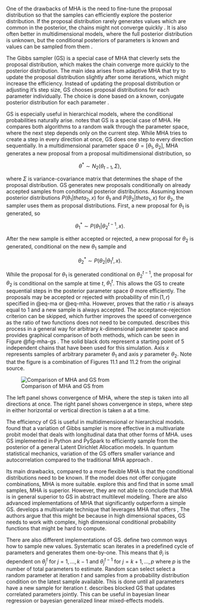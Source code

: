 One of the drawbacks of MHA is the need to fine-tune the proposal distribution so that the samples can
efficiently explore the posterior distribution. If the proposal distribution rarely generates values which are
common in the posterior, the chains might not converge quickly \parencite[Chap. 7.4.4]{Kruschke2015_DoingBayesianData}.
It is also often better in multidimensional  models, where the full posterior distribution is unknown, but the conditional posteriors of
parameters is known and values can be
sampled from them \parencite[Chap. 11.1]{Gelman2014_BayesianDataAnalysis}.

The Gibbs sampler (GS) is a special case of MHA that cleverly sets the proposal distribution, which makes the chain converge
more quickly to the posterior distribution. The main idea arises from adaptive MHA that try to update the proposal distribution
slightly after some iterations, which might increase the efficiency. Instead of updating the proposal distribution or adjusting it's
step size, GS chooses proposal distributions for each parameter individually. The choice is done based on a known, conjugate posterior
distribution for each parameter \parencite[9.2.1]{McElreath2020_StatisticalRethinkingBayesian}. 

GS is especially useful in hierarchical models, where the conditional probabilities naturally arise. 
\parencite[Chap. 7.4.4]{Kruschke2015_DoingBayesianData} notes that GS is a special case of MHA. He compares both algorithms to a 
random walk through the parameter space, where the next step depends only on the current step. While MHA tries to create a step in every
direction at once, GS does one step to every direction sequentially. In a multidimensional parameter space $\Theta = [\theta_1, \theta_2]$,
MHA generates a new proposal from a proposal multidimensional distribution, so

$$
\theta^* \sim N_2(\theta_{t-1}, \Sigma),
$$

where $\Sigma$ is variance-covariance matrix that determines the shape of the proposal distribution. GS generates new proposals conditionally on 
already accepted samples from conditional posterior distributions. Assuming known posterior distributions $P(\theta_1 | theta_2, x)$ for $\theta_1$
and $P(\theta_2 | theta_1, x)$ for $\theta_2$, the sampler uses them as proposal distributions. First, a new proposal for $\theta_1$ is generated, so

$$
\theta^*_1 \sim P(\theta_1 | \theta^{t-1}_2, x).
$$

After the new sample is either accepted or rejected, a new proposal for $\theta_2$ is generated, conditional on the new $\theta_1$ sample and

$$
\theta^*_2 \sim P(\theta_2 | \theta^t_1, x).
$$

While the proposal for $\theta_1$ is generated conditional on $\theta_2^{t-1}$, the proposal for $\theta_2$ is conditional on the sample at
time $t$, $\theta^t_1$. This allows the GS to create sequential steps in the posterior parameter space $\Theta$ more efficiently. The proposals may be
accepted or rejected with probability of $\min(1, r)$ specified in @eq-ma or @eq-mha. However, \parencite[Chap. 11.3]{Gelman2014_BayesianDataAnalysis}
proves that the ratio $r$ is always equal to 1 and a new sample is always accepted. The acceptance-rejection criterion can be skipped, which further improves the speed of convergence as the ratio of two functions does not need to be computed. \parencite[Chap. 11.1]{Gelman2014_BayesianDataAnalysis}
describes this process in a general way for arbitrary $k$-dimensional parameter space and provides graphical comparison of both methods,
which can be seen in Figure @fig-mha-gs . The solid black dots represent a starting point of 5 independent chains that have been used for 
this simulation. Axis $x$ represents samples of arbitrary parameter $\theta_1$ and axis $y$ parameter $\theta_2$.
Note that the figure is a combination of Figures 11.1 and 11.2 from the original source.

![Comparison of MHA and GS from \parencite{Gelman2014_BayesianDataAnalysis}](./img/mha-gs.png){#fig-mha-gs}

The left panel shows convergence of MHA, where the step is taken into all directions at once. The right panel shows convergence in 
steps, where step in either horizontal or vertical direction is taken a at a time. 

The efficiency of GS is useful in multidimensional or hierarchical models. \parencite{LuChen2022_BayesianAnalysisLongitudinal} found that a
variation of Gibbs sampler is more effective in a multivariate probit model that deals with longitudinal data that other forms of MHA. 
\parencite{KarrasEtAl2022_DistributedGibbsSampling} uses GS implemented in Python and PySpark to efficiently sample from the posterior of a 
general Latent Dirichlet Allocation models. In quantum statistical mechanics, variation of the GS offers smaller variance and autocorrelation
compared to the traditional MHA approach \parencite{ZhangEtAl2024_PathIntegralMonte}.

Its main drawbacks, compared to a more flexible MHA is that the conditional distributions need to be known. If the model does not offer conjugate
combinations, MHA is more suitable. \parencite{KarunarasanEtAl2023_ComparisonBayesianMarkov} explore this and find that in some small samples, MHA is superior. However, they are not able to conclude that MHA is in general superior to GS in abstract multilevel modeling. There are also advanced
implementations of MHA that significantly outperform a simple GS. \parencite{MahaniSharabiani2013_MetropolisHastingsSamplingUsing}
develops a multivariate technique that leverages MHA that offers *\enquote{6x improvement in sampling efficiency compared to univariate Gibbs}*,
The authors argue that this might be because in high dimensional spaces, GS needs to work with complex, high dimensional conditional probability 
functions that might be hard to compute.

There are also different implementations of GS. \parencite{HeEtAl2016_ScanOrderGibbs} define two common ways how to sample new values. Systematic scan
iterates in a predefined cycle of parameters and generates them one-by-one. This means that $\theta_i$ is dependent on $\theta^t_j$ for
$j = 1, \dots, k - 1$ and $\theta_j^{t-1}$ for $j = k + 1, \dots, p$ where $p$ is the number of total parameters to estimate. Random scan
select select a random parameter at iteration $t$ and samples from a probability distribution condition on the latest sample available. This is done
until all parameters have a new sample for iteration $t$. \parencite{JohnsonEtAl2016_ScalableBlockedGibbs} describes blocked GS that updates
correlated parameters jointly. This can be useful in bayesian linear regression or bayesian generalized linear mixed-effects models.
